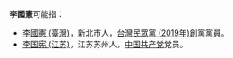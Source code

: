 '''李國憲'''可能指：
* [[李國憲_(臺灣)|李國憲 (臺灣)]]，新北市人，[[台灣民眾黨_(2019年)|台灣民眾黨 (2019年)]]創黨黨員。
* [[李国宪_(江苏)|李国宪 (江苏)]]，江苏苏州人，[[中国共产党|中国共产党]]党员。

{{disambig|Cat=三字李姓人名消歧義|guo}}